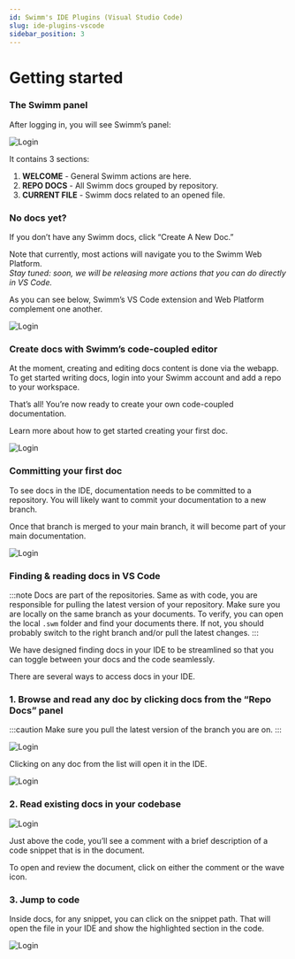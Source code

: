 ```yaml
---
id: Swimm's IDE Plugins (Visual Studio Code)
slug: ide-plugins-vscode
sidebar_position: 3
---
```



# Getting started

### The Swimm panel

After logging in, you will see Swimm’s panel:

![Login](../../../static/img/sidebar_empty.png)

It contains 3 sections:

1. **WELCOME** - General Swimm actions are here.
2. **REPO DOCS** - All Swimm docs grouped by repository.
3. **CURRENT FILE** - Swimm docs related to an opened file.

### No docs yet?

If you don’t have any Swimm docs, click “Create A New Doc.” <br/>

Note that currently, most actions will navigate you to the Swimm Web Platform.<br/>
_Stay tuned: soon, we will be releasing more actions that you can do directly in VS Code._<br/>

As you can see below, Swimm’s VS Code extension and Web Platform complement one another.

![Login](../../../static/img/VSCODE3.png)

### Create docs with Swimm’s code-coupled editor

At the moment, creating and editing docs content is done via the webapp.<br/>
To get started writing docs, login into your Swimm account and add a repo to your workspace. <br/>

That’s all! You’re now ready to create your own code-coupled documentation.

Learn more about <Link to="https://docs.swimm.io/getting-started-guide/creating-a-doc/">how to get started creating your first doc.</Link>

![Login](../../../static/img/VSCODE4.png)

### Committing your first doc

To see docs in the IDE, documentation needs to be committed to a repository. You will likely want to commit your documentation to a new branch.

Once that branch is merged to your main branch, it will become part of your main documentation.

![Login](../../../static/img/VSCODE5.png)

### Finding & reading docs in VS Code

:::note
Docs are part of the repositories. Same as with code, you are responsible for pulling the latest version of your repository. Make sure you are locally on the same branch as your documents. To verify, you can open the local `.swm` folder and find your documents there. If not, you should probably switch to the right branch and/or pull the latest changes.
:::

We have designed finding docs in your IDE to be streamlined so that you can toggle between your docs and the code seamlessly.

There are several ways to access docs in your IDE.

### 1. Browse and read any doc by clicking docs from the “Repo Docs” panel

:::caution
Make sure you pull the latest version of the branch you are on.
:::

![Login](../../../static/img/VSCODE6.png)

Clicking on any doc from the list will open it in the IDE.

![Login](../../../static/img/VSCODE7.png)

### 2. Read existing docs in your codebase

![Login](../../../static/img/VSCODE8.png)

Just above the code, you’ll see a comment with a brief description of a code snippet that is in the document.

To open and review the document, click on either the comment or the wave icon.

### 3. Jump to code

Inside docs, for any snippet, you can click on the snippet path.
That will open the file in your IDE and show the highlighted section in the code.

![Login](../../../static/img/VSCODE9.png)
